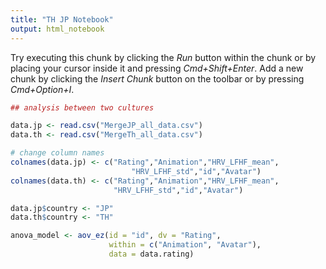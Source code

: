 ```yaml
---
title: "TH JP Notebook"
output: html_notebook
---
```


Try executing this chunk by clicking the *Run* button within the chunk or by placing your cursor inside it and pressing *Cmd+Shift+Enter*. 
Add a new chunk by clicking the *Insert Chunk* button on the toolbar or by pressing *Cmd+Option+I*.

```r
## analysis between two cultures 

data.jp <- read.csv("MergeJP_all_data.csv")
data.th <- read.csv("MergeTh_all_data.csv")

# change column names
colnames(data.jp) <- c("Rating","Animation","HRV_LFHF_mean",
                           "HRV_LFHF_std","id","Avatar")
colnames(data.th) <- c("Rating","Animation","HRV_LFHF_mean",
                       "HRV_LFHF_std","id","Avatar")

data.jp$country <- "JP"
data.th$country <- "TH"
```

```r
anova_model <- aov_ez(id = "id", dv = "Rating", 
                      within = c("Animation", "Avatar"), 
                      data = data.rating)
```


